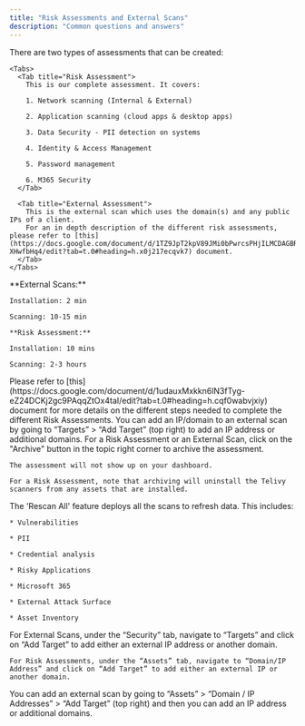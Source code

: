 ```yaml
---
title: "Risk Assessments and External Scans"
description: "Common questions and answers"
---
```


<AccordionGroup>
  <Accordion title="What Are Different Types Of Security Assessments I Can Create?">
    There are two types of assessments that can be created:

    <Tabs>
      <Tab title="Risk Assessment">
        This is our complete assessment. It covers:

        1. Network scanning (Internal & External)

        2. Application scanning (cloud apps & desktop apps)

        3. Data Security - PII detection on systems

        4. Identity & Access Management

        5. Password management

        6. M365 Security
      </Tab>

      <Tab title="External Assessment">
        This is the external scan which uses the domain(s) and any public IPs of a client.
        For an in depth description of the different risk assessments, please refer to [this](https://docs.google.com/document/d/1TZ9JpT2kpV89JMi0bPwrcsPHjILMCDAGBR-XHwfbHq4/edit?tab=t.0#heading=h.x0j217ecqvk7) document.
      </Tab>
    </Tabs>
  </Accordion>

  <Accordion title="What Are The Timelines For The Different Risk Assessments?">
    **External Scans:**

    Installation: 2 min

    Scanning: 10-15 min

    **Risk Assessment:**

    Installation: 10 mins

    Scanning: 2-3 hours
  </Accordion>

  <Accordion title="What Are The Different Steps Involved In Each Risk Assessment?">
    Please refer to [this](https://docs.google.com/document/d/1udauxMxkkn6lN3fTyg-eZ24DCKj2gc9PAqqZtOx4taI/edit?tab=t.0#heading=h.cqf0wabvjxiy) document for more details on the different steps needed to complete the different Risk Assessments.
  </Accordion>

  <Accordion title="How To Add An IP/Domain To An External Scan?">
    You can add an IP/domain to an external scan by going to “Targets” > “Add Target” (top right) to add an IP address or additional domains.
  </Accordion>

  <Accordion title="How Do I Delete Or Archive A Risk Assessment Or External Scan?">
    For a Risk Assessment or an External Scan, click on the "Archive" button in the topic right corner to archive the assessment.

    The assessment will not show up on your dashboard.

    For a Risk Assessment, note that archiving will uninstall the Telivy scanners from any assets that are installed.
  </Accordion>

  <Accordion title="What Assets Do 'Rescan All' Feature Scan Again? ">
    The 'Rescan All' feature deploys all the scans to refresh data. This includes:

    * Vulnerabilities

    * PII

    * Credential analysis

    * Risky Applications

    * Microsoft 365

    * External Attack Surface

    * Asset Inventory
  </Accordion>

  <Accordion title="How Do I Add Multiple Domains To A Scan?">
    For External Scans, under the “Security” tab, navigate to “Targets” and click on “Add Target” to add either an external IP address or another domain.

    For Risk Assessments, under the “Assets” tab, navigate to “Domain/IP Address” and click on “Add Target” to add either an external IP or another domain.
  </Accordion>

  <Accordion title="How To Add An IP/Domain To A Risk Assessment?">
    You can add an external scan by going to “Assets” > “Domain / IP Addresses” > “Add Target” (top right) and then you can add an IP address or additional domains.
  </Accordion>
</AccordionGroup>